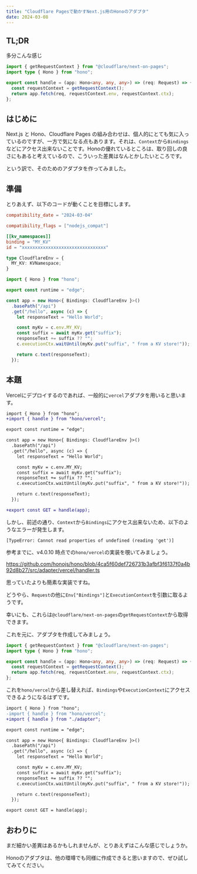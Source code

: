 ```yaml
---
title: "Cloudflare Pagesで動かすNext.js用のHonoのアダプタ"
date: 2024-03-08
---
```


## TL;DR

多分こんな感じ

```typescript
import { getRequestContext } from "@cloudflare/next-on-pages";
import type { Hono } from "hono";

export const handle = (app: Hono<any, any, any>) => (req: Request) => {
  const requestContext = getRequestContext();
  return app.fetch(req, requestContext.env, requestContext.ctx);
};
```

## はじめに

Next.js と Hono、Cloudflare Pages の組み合わせは、個人的にとても気に入っているのですが、一方で気になる点もあります。それは、`Context`から`Bindings`などにアクセス出来ないことです。Honoの優れているところは、取り回しの良さにもあると考えているので、こういった差異はなんとかしたいところです。

という訳で、そのためのアダプタを作ってみました。

## 準備

とりあえず、以下のコードが動くことを目標にします。

```toml
compatibility_date = "2024-03-04"

compatibility_flags = ["nodejs_compat"]

[[kv_namespaces]]
binding = "MY_KV"
id = "xxxxxxxxxxxxxxxxxxxxxxxxxxxxxxxx"
```

```typescript
type CloudflareEnv = {
  MY_KV: KVNamespace;
}
```

```typescript
import { Hono } from "hono";

export const runtime = "edge";

const app = new Hono<{ Bindings: CloudflareEnv }>()
  .basePath("/api")
  .get("/hello", async (c) => {
    let responseText = "Hello World";

    const myKv = c.env.MY_KV;
    const suffix = await myKv.get("suffix");
    responseText += suffix ?? "";
    c.executionCtx.waitUntil(myKv.put("suffix", " from a KV store!"));

    return c.text(responseText);
  });
```

## 本題

Vercelにデプロイするのであれば、一般的に`vercel`アダプタを用いると思います。

```diff typescript
import { Hono } from "hono";
+import { handle } from "hono/vercel";

export const runtime = "edge";

const app = new Hono<{ Bindings: CloudflareEnv }>()
  .basePath("/api")
  .get("/hello", async (c) => {
    let responseText = "Hello World";

    const myKv = c.env.MY_KV;
    const suffix = await myKv.get("suffix");
    responseText += suffix ?? "";
    c.executionCtx.waitUntil(myKv.put("suffix", " from a KV store!"));

    return c.text(responseText);
  });

+export const GET = handle(app);
```

しかし、前述の通り、`Context`から`Bindings`にアクセス出来ないため、以下のようなエラーが発生します。

```plaintext
[TypeError: Cannot read properties of undefined (reading 'get')]
```

参考までに、v4.0.10 時点での`hono/vercel`の実装を覗いてみましょう。

https://github.com/honojs/hono/blob/4ca5f60def726731b3afbf3f6137f0a4b92d8b27/src/adapter/vercel/handler.ts

思っていたよりも簡素な実装ですね。

どうやら、`Request`の他に`Env["Bindings"]`と`ExecutionContext`を引数に取るようです。

幸いにも、これらは`@cloudflare/next-on-pages`の`getRequestContext`から取得できます。

これを元に、アダプタを作成してみましょう。

```typescript
import { getRequestContext } from "@cloudflare/next-on-pages";
import type { Hono } from "hono";

export const handle = (app: Hono<any, any, any>) => (req: Request) => {
  const requestContext = getRequestContext();
  return app.fetch(req, requestContext.env, requestContext.ctx);
};
```

これを`hono/vercel`から差し替えれば、`Bindings`や`ExecutionContext`にアクセスできるようになるはずです。

```diff typescript
import { Hono } from "hono";
-import { handle } from "hono/vercel";
+import { handle } from "./adapter";

export const runtime = "edge";

const app = new Hono<{ Bindings: CloudflareEnv }>()
  .basePath("/api")
  .get("/hello", async (c) => {
    let responseText = "Hello World";

    const myKv = c.env.MY_KV;
    const suffix = await myKv.get("suffix");
    responseText += suffix ?? "";
    c.executionCtx.waitUntil(myKv.put("suffix", " from a KV store!"));

    return c.text(responseText);
  });

export const GET = handle(app);
```

## おわりに

まだ細かい差異はあるかもしれませんが、とりあえずはこんな感じでしょうか。

Honoのアダプタは、他の環墫でも同様に作成できると思いますので、ぜひ試してみてください。
